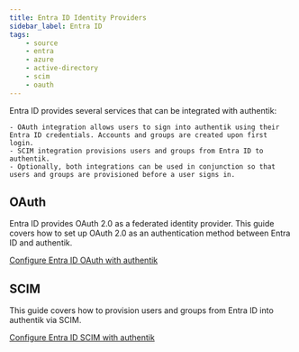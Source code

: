 ```yaml
---
title: Entra ID Identity Providers
sidebar_label: Entra ID
tags:
    - source
    - entra
    - azure
    - active-directory
    - scim
    - oauth
---
```


Entra ID provides several services that can be integrated with authentik:

    - OAuth integration allows users to sign into authentik using their Entra ID credentials. Accounts and groups are created upon first login.
    - SCIM integration provisions users and groups from Entra ID to authentik.
    - Optionally, both integrations can be used in conjunction so that users and groups are provisioned before a user signs in.

## OAuth

Entra ID provides OAuth 2.0 as a federated identity provider. This guide covers how to set up OAuth 2.0 as an authentication method between Entra ID and authentik.

[Configure Entra ID OAuth with authentik](./oauth/index.mdx)

## SCIM

This guide covers how to provision users and groups from Entra ID into authentik via SCIM.

[Configure Entra ID SCIM with authentik](./scim/index.mdx)

